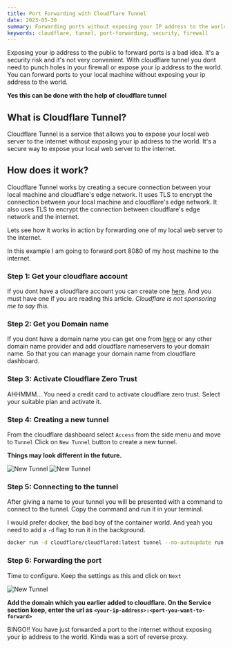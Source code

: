 ```yaml
---
title: Port Forwarding with Cloudflare Tunnel
date: 2023-05-30
summary: Forwarding ports without exposing your IP address to the world with Cloudflare Tunnel
keywords: cloudflare, tunnel, port-forwarding, security, firewall
---
```


Exposing your ip address to the public to forward ports is a bad idea. It's a security risk and it's not very convenient. With cloudflare tunnel you dont need to punch holes in your firewall or expose your ip address to the world. You can forward ports to your local machine without exposing your ip address to the world.

**Yes this can be done with the help of cloudflare tunnel**

## What is Cloudflare Tunnel?

Cloudflare Tunnel is a service that allows you to expose your local web server to the internet without exposing your ip address to the world. It's a secure way to expose your local web server to the internet.

## How does it work?

Cloudflare Tunnel works by creating a secure connection between your local machine and cloudflare's edge network. It uses TLS to encrypt the connection between your local machine and cloudflare's edge network. It also uses TLS to encrypt the connection between cloudflare's edge network and the internet.

Lets see how it works in action by forwarding one of my local web server to the internet.

In this example I am going to forward port 8080 of my host machine to the internet.

### Step 1: Get your cloudflare account

If you dont have a cloudflare account you can create one [here](https://dash.cloudflare.com/sign-up). And you must have one if you are reading this article.
_Cloudflare is not sponsoring me to say this._

### Step 2: Get you Domain name

If you dont have a domain name you can get one from [here](https://www.namecheap.com/) or any other domain name provider and add cloudflare nameservers to your domain name. So that you can manage your domain name from cloudflare dashboard.

### Step 3: Activate Cloudflare Zero Trust

AHHMMM... You need a credit card to activate cloudflare zero trust. Select your suitable plan and activate it.


### Step 4: Creating a new tunnel

From the cloudflare dashboard select `Access` from the side menu and move to `Tunnel`
Click on `New Tunnel` button to create a new tunnel.

**Things may look different in the future.**

![New Tunnel](https://cdn.jabed.dev/cloudflare-zero-trust.png)
![New Tunnel](https://cdn.jabed.dev/cloudflare-zero-trust-new.png)

### Step 5: Connecting to the tunnel

After giving a name to your tunnel you will be presented with a command to connect to the tunnel. Copy the command and run it in your terminal.

I would prefer docker, the bad boy of the container world. And yeah you need to add a `-d` flag to run it in the background.

```bash
docker run -d cloudflare/cloudflared:latest tunnel --no-autoupdate run --token <your-secret-token>
```

### Step 6: Forwarding the port

Time to configure. Keep the settings as this and click on `Next`

![New Tunnel](https://cdn.jabed.dev/cloudflare-zero-trust-config.png)

**Add the domain which you earlier added to cloudflare. On the Service section keep, enter the url as `<your-ip-address>:<port-you-want-to-forward>`**

BINGO!! You have just forwarded a port to the internet without exposing your ip address to the world. Kinda was a sort of reverse proxy.

